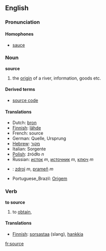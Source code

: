 ==English==
===Pronunciation===
====Homophones====
*[[sauce]]
===Noun===
'''source'''
#the [[origin]] of a river, information, goods etc.

====Derived terms====
* [[source code]]

====Translations====
*Dutch: [[bron]]
*[[Finnish]]: [[lähde]]
*French: source
*German: Quelle, Ursprung
*[[Hebrew]]: [[מקור]]
*Italian: Sorgente
*[[Polish]]: źródło ''n''
*Russian: [[исток]] ''m'', [[источник]] ''m'', [[ключ]] ''m''
*{{sk}}: [[zdroj#Slovak|zdroj]] ''m'', [[prameň]] ''m''
*Portuguese_Brazil: [[Origem]]

===Verb===
'''to source'''
#to [[obtain]], 

====Translations====
*[[Finnish]]: [[sorsastaa]] (slang), [[hankkia]]
[[fr:source]]